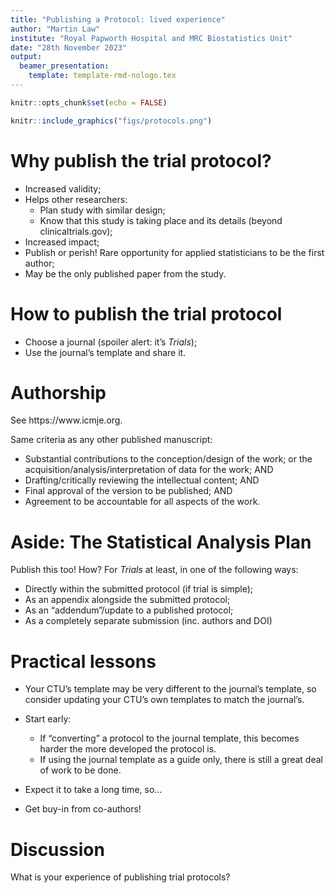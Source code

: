```yaml
---
title: "Publishing a Protocol: lived experience"
author: "Martin Law"
institute: "Royal Papworth Hospital and MRC Biostatistics Unit"
date: "28th November 2023"
output:
  beamer_presentation:
    template: template-rmd-nologo.tex
---
```


```r
knitr::opts_chunk$set(echo = FALSE)
```

```r
knitr::include_graphics("figs/protocols.png")
```



# Why publish the trial protocol?

 - Increased validity;
 - Helps other researchers:
    - Plan study with similar design;
    - Know that this study is taking place and its details (beyond clinicaltrials.gov);
 - Increased impact;
 - Publish or perish! Rare opportunity for applied statisticians to be the first author;
 - May be the only published paper from the study.


# How to publish the trial protocol

 - Choose a journal (spoiler alert: it's *Trials*);
 - Use the journal's template and share it.


# Authorship

See https://www.icmje.org.

Same criteria as any other published manuscript:

  - Substantial contributions to the conception/design of the work; or the acquisition/analysis/interpretation of data for the work; AND
  - Drafting/critically reviewing the intellectual content; AND
  - Final approval of the version to be published; AND
  - Agreement to be accountable for all aspects of the work. 
  

# Aside: The Statistical Analysis Plan

Publish this too! How? For *Trials* at least, in one of the following ways:

 - Directly within the submitted protocol (if trial is simple);
 - As an appendix alongside the submitted protocol;
 - As an "addendum"/update to a published protocol;
 - As a completely separate submission (inc. authors and DOI)

# Practical lessons

 - Your CTU's template may be very different to the journal's template, so consider updating your CTU's own templates to match the journal's.
 
 - Start early:
   - If "converting" a protocol to the journal template, this becomes harder the more developed the protocol is.
   - If using the journal template as a guide only, there is still a great deal of work to be done.
   
 - Expect it to take a long time, so...
 
 - Get buy-in from co-authors!
 
 
# Discussion

What is your experience of publishing trial protocols?

